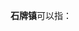 '''石牌镇'''可以指：
{{PRC admin/disambig|34/08/22/101/000|35/04/25/101/000|42/08/81/108/000|43/31/30/110/000}}
{{disambig|cat=三字中国镇名消歧义}}